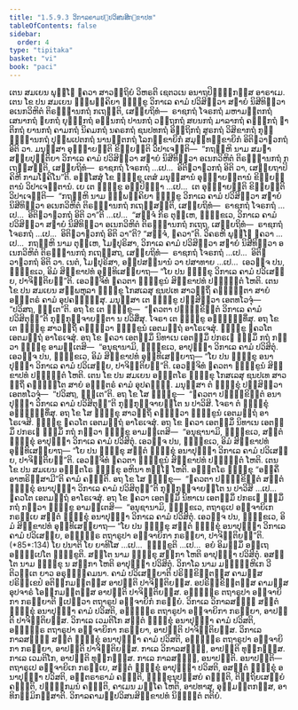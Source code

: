 ```yaml
---
title: "1.5.9.3 ວິກາລຄາມປ຺ປວິສນສິກ຺ຂາປທ"
tableOfContents: false
sidebar:
  order: 4
type: "tipitaka"
basket: "vi"
book: "paci"
---
```



<DynamicBreadcrumb />

<Division number="508" book="paci">

<Paragraph number="1498" book="paci">
ເຕນ ສມເຍນ ພຸທ຺ໂຘ ຠຄວາ ສາວຕ຺ຖິຍໍ ວິຫຣຕິ ເຊຕວເນ ອນາຖປິຓ຺ຑິກສ຺ສ ອາຣາເມ. ເຕນ ໂຂ ປນ ສມເຍນ ຉພ຺ພຄ຺ຄິຍາ ຠິກ຺ຂູ ວິກາເລ ຄາມໍ ປວິສິຕ຺ວາ ສຠາຍໍ ນິສີທິຕ຺ວາ ອເນກວິຫິຕໍ ຕິຣຈ຺ຉານກຖໍ ກເຖນ຺ຕິ, ເສຍ຺ຍຖິທໍ—  ຣາຊກຖໍ ໂຈຣກຖໍ ມຫາມຕ຺ຕກຖໍ ເສນາກຖໍ ຠຍກຖໍ ຍຸທ຺ຘກຖໍ ອນ຺ນກຖໍ ປານກຖໍ ວຕ຺ຖກຖໍ ສຍນກຖໍ ມາລາກຖໍ ຄນ຺ຘກຖໍ ຎາຕິກຖໍ ຍານກຖໍ ຄາມກຖໍ ນິຄມກຖໍ ນຄຣກຖໍ ຊນປທກຖໍ ອິຕ຺ຖິກຖໍ ສູຣກຖໍ ວິສິຂາກຖໍ ກຸມ຺ຠຏ຺ຐານກຖໍ ປຸພ຺ພເປຕກຖໍ ນານຕ຺ຕກຖໍ ໂລກກ຺ຂາຍິກໍ ສມຸທ຺ທກ຺ຂາຍິກໍ ອິຕິຠວາຠວກຖໍ ອິຕິ ວາ. ມນຸສ຺ສາ ອຸຊ຺ຌາຍນ຺ຕິ ຂິຍ຺ຍນ຺ຕິ ວິປາເຈນ຺ຕິ—  “ກຖຎ຺ຫິ ນາມ ສມຓາ ສກ຺ຍປຸຕ຺ຕິຍາ ວິກາເລ ຄາມໍ ປວິສິຕ຺ວາ ສຠາຍໍ ນິສີທິຕ຺ວາ ອເນກວິຫິຕໍ ຕິຣຈ຺ຉານກຖໍ ກເຖສ຺ສນ຺ຕິ, ເສຍ຺ຍຖິທໍ—  ຣາຊກຖໍ ໂຈຣກຖໍ …ເປ…  ອິຕິຠວາຠວກຖໍ ອິຕິ ວາ, ເສຍ຺ຍຖາປິ ຄິຫີ ກາມໂຠຄິໂນ”ຕິ.
</Paragraph>

<Paragraph number="1499" book="paci">
ອສ຺ໂສສຸໍ ໂຂ ຠິກ຺ຂູ ເຕສໍ ມນຸສ຺ສານໍ ອຸຊ຺ຌາຍນ຺ຕານໍ ຂິຍ຺ຍນ຺ຕານໍ ວິປາເຈນ຺ຕານໍ. ເຍ ເຕ ຠິກ຺ຂູ ອປ຺ປິຈ຺ຉາ …ເປ…  ເຕ ອຸຊ຺ຌາຍນ຺ຕິ ຂິຍ຺ຍນ຺ຕິ ວິປາເຈນ຺ຕິ—  “ກຖຎ຺ຫິ ນາມ ຉພ຺ພຄ຺ຄິຍາ ຠິກ຺ຂູ ວິກາເລ ຄາມໍ ປວິສິຕ຺ວາ ສຠາຍໍ ນິສີທິຕ຺ວາ ອເນກວິຫິຕໍ ຕິຣຈ຺ຉານກຖໍ ກເຖສ຺ສນ຺ຕິ, ເສຍ຺ຍຖິທໍ—  ຣາຊກຖໍ ໂຈຣກຖໍ …ເປ…  ອິຕິຠວາຠວກຖໍ ອິຕິ ວາ”ຕິ …ເປ…  “ສຈ຺ຈໍ ກິຣ ຕຸມ຺ເຫ, ຠິກ຺ຂເວ, ວິກາເລ ຄາມໍ ປວິສິຕ຺ວາ ສຠາຍໍ ນິສີທິຕ຺ວາ ອເນກວິຫິຕໍ ຕິຣຈ຺ຉານກຖໍ ກເຖຖ, ເສຍ຺ຍຖິທໍ—  ຣາຊກຖໍ ໂຈຣກຖໍ …ເປ…  ອິຕິຠວາຠວກຖໍ ອິຕິ ວາ”ຕິ? “ສຈ຺ຈໍ, ຠຄວາ”ຕິ. ວິຄຣຫິ ພຸທ຺ໂຘ ຠຄວາ …ເປ…  ກຖຎ຺ຫິ ນາມ ຕຸມ຺ເຫ, ໂມຆປຸຣິສາ, ວິກາເລ ຄາມໍ ປວິສິຕ຺ວາ ສຠາຍໍ ນິສີທິຕ຺ວາ ອເນກວິຫິຕໍ ຕິຣຈ຺ຉານກຖໍ ກເຖສ຺ສຖ, ເສຍ຺ຍຖິທໍ—  ຣາຊກຖໍ ໂຈຣກຖໍ …ເປ…  ອິຕິຠວາຠວກຖໍ ອິຕິ ວາ. ເນຕໍ, ໂມຆປຸຣິສາ, ອປ຺ປສນ຺ນານໍ ວາ ປສາທາຍ …ເປ…  ເອວຎ຺ຈ ປນ, ຠິກ຺ຂເວ, ອິມໍ ສິກ຺ຂາປທໍ ອຸທ຺ທິເສຍ຺ຍາຖ—
</Paragraph>

<Paragraph number="1500" book="paci">
<Emphasis>“ໂຍ ປນ ຠິກ຺ຂຸ ວິກາເລ ຄາມໍ ປວິເສຍ຺ຍ, ປາຈິຕ຺ຕິຍນ຺”</Emphasis>ຕິ.
</Paragraph>

<Paragraph number="1501" book="paci">
ເອວຎ຺ຈິທໍ ຠຄວຕາ ຠິກ຺ຂູນໍ ສິກ຺ຂາປທໍ ປຎ຺ຎຕ຺ຕໍ ໂຫຕິ.
</Paragraph>

</Division>
<Division number="509" book="paci">

<Paragraph number="1502" book="paci">
ເຕນ ໂຂ ປນ ສມເຍນ ສມ຺ພຫຸລາ ຠິກ຺ຂູ ໂກສເລສຸ ຊນປເທ ສາວຕ຺ຖິໍ ຄຈ຺ຉນ຺ຕາ ສາຍໍ ອຎ຺ຎຕຣໍ ຄາມໍ ອຸປຄຈ຺ຉິໍສຸ. ມນຸສ຺ສາ ເຕ ຠິກ຺ຂູ ປສ຺ສິຕ຺ວາ ເອຕທໂວຈຸໍ—  “ປວິສຖ, ຠນ຺ເຕ”ຕິ. ອຖ ໂຂ ເຕ ຠິກ຺ຂູ—  “ຠຄວຕາ ປຏິກ຺ຂິຕ຺ຕໍ ວິກາເລ ຄາມໍ ປວິສິຕຸນ຺”ຕິ ກຸກ຺ກຸຈ຺ຈາຍນ຺ຕາ ນ ປວິສິໍສຸ. ໂຈຣາ ເຕ ຠິກ຺ຂູ ອຈ຺ຉິນ຺ທິໍສຸ. ອຖ ໂຂ ເຕ ຠິກ຺ຂູ ສາວຕ຺ຖິໍ ຄນ຺ຕ຺ວາ ຠິກ຺ຂູນໍ ເອຕມຕ຺ຖໍ ອາໂຣເຈສຸໍ. ຠິກ຺ຂູ ຠຄວໂຕ ເອຕມຕ຺ຖໍ ອາໂຣເຈສຸໍ. ອຖ ໂຂ ຠຄວາ ເອຕສ຺ມິໍ ນິທາເນ ເອຕສ຺ມິໍ ປກຣເຓ ຘມ຺ມິໍ ກຖໍ ກຕ຺ວາ ຠິກ຺ຂູ ອາມນ຺ເຕສິ—  “ອນຸຊານາມິ, ຠິກ຺ຂເວ, ອາປຸຈ຺ຉາ ວິກາເລ ຄາມໍ ປວິສິຕຸໍ. ເອວຎ຺ຈ ປນ, ຠິກ຺ຂເວ, ອິມໍ ສິກ຺ຂາປທໍ ອຸທ຺ທິເສຍ຺ຍາຖ—
</Paragraph>

<Paragraph number="1503" book="paci">
<Emphasis>“ໂຍ ປນ ຠິກ຺ຂຸ ອນາປຸຈ຺ຉາ ວິກາເລ ຄາມໍ ປວິເສຍ຺ຍ, ປາຈິຕ຺ຕິຍນ຺”</Emphasis>ຕິ.
</Paragraph>

<Paragraph number="1504" book="paci">
ເອວຎ຺ຈິທໍ ຠຄວຕາ ຠິກ຺ຂູນໍ ສິກ຺ຂາປທໍ ປຎ຺ຎຕ຺ຕໍ ໂຫຕິ.
</Paragraph>

</Division>
<Division number="510" book="paci">

<Paragraph number="1505" book="paci">
ເຕນ ໂຂ ປນ ສມເຍນ ອຎ຺ຎຕໂຣ ຠິກ຺ຂຸ ໂກສເລສຸ ຊນປເທ ສາວຕ຺ຖິໍ ຄຈ຺ຉນ຺ໂຕ ສາຍໍ ອຎ຺ຎຕຣໍ ຄາມໍ ອຸປຄຈ຺ຉິ. ມນຸສ຺ສາ ຕໍ ຠິກ຺ຂຸໍ ປສ຺ສິຕ຺ວາ ເອຕທໂວຈຸໍ—  “ປວິສຖ, ຠນ຺ເຕ”ຕິ. ອຖ ໂຂ ໂສ ຠິກ຺ຂຸ—  “ຠຄວຕາ ປຏິກ຺ຂິຕ຺ຕໍ ອນາປຸຈ຺ຉາ ວິກາເລ ຄາມໍ ປວິສິຕຸນ຺”ຕິ ກຸກ຺ກຸຈ຺ຈາຍນ຺ໂຕ ນ ປາວິສິ. ໂຈຣາ ຕໍ ຠິກ຺ຂຸໍ ອຈ຺ຉິນ຺ທິໍສຸ. ອຖ ໂຂ ໂສ ຠິກ຺ຂຸ ສາວຕ຺ຖິໍ ຄນ຺ຕ຺ວາ ຠິກ຺ຂູນໍ ເອຕມຕ຺ຖໍ ອາໂຣເຈສິ. ຠິກ຺ຂູ ຠຄວໂຕ ເອຕມຕ຺ຖໍ ອາໂຣເຈສຸໍ. ອຖ ໂຂ ຠຄວາ ເອຕສ຺ມິໍ ນິທາເນ ເອຕສ຺ມິໍ ປກຣເຓ ຘມ຺ມິໍ ກຖໍ ກຕ຺ວາ ຠິກ຺ຂູ ອາມນ຺ເຕສິ—  “ອນຸຊານາມິ, ຠິກ຺ຂເວ, ສນ຺ຕໍ ຠິກ຺ຂຸໍ ອາປຸຈ຺ຉາ ວິກາເລ ຄາມໍ ປວິສິຕຸໍ. ເອວຎ຺ຈ ປນ, ຠິກ຺ຂເວ, ອິມໍ ສິກ຺ຂາປທໍ ອຸທ຺ທິເສຍ຺ຍາຖ—
</Paragraph>

<Paragraph number="1506" book="paci">
<Emphasis>“ໂຍ ປນ ຠິກ຺ຂຸ ສນ຺ຕໍ ຠິກ຺ຂຸໍ ອນາປຸຈ຺ຉາ ວິກາເລ ຄາມໍ ປວິເສຍ຺ຍ, ປາຈິຕ຺ຕິຍນ຺”</Emphasis>ຕິ.
</Paragraph>

<Paragraph number="1507" book="paci">
ເອວຎ຺ຈິທໍ ຠຄວຕາ ຠິກ຺ຂູນໍ ສິກ຺ຂາປທໍ ປຎ຺ຎຕ຺ຕໍ ໂຫຕິ.
</Paragraph>

</Division>
<Division number="511" book="paci">

<Paragraph number="1508" book="paci">
ເຕນ ໂຂ ປນ ສມເຍນ ອຎ຺ຎຕໂຣ ຠິກ຺ຂຸ ອຫິນາ ທຏ຺ໂຐ ໂຫຕິ. ອຎ຺ຎຕໂຣ ຠິກ຺ຂຸ “ອຄ຺ຄິໍ ອາຫຣິສ຺ສາມີ”ຕິ ຄາມໍ ຄຈ຺ຉຕິ. ອຖ ໂຂ ໂສ ຠິກ຺ຂຸ—  “ຠຄວຕາ ປຏິກ຺ຂິຕ຺ຕໍ ສນ຺ຕໍ ຠິກ຺ຂຸໍ ອນາປຸຈ຺ຉາ ວິກາເລ ຄາມໍ ປວິສິຕຸນ຺”ຕິ ກຸກ຺ກຸຈ຺ຈາຍນ຺ໂຕ ນ ປາວິສິ …ເປ…  ຠຄວໂຕ ເອຕມຕ຺ຖໍ ອາໂຣເຈສຸໍ. ອຖ ໂຂ ຠຄວາ ເອຕສ຺ມິໍ ນິທາເນ ເອຕສ຺ມິໍ ປກຣເຓ ຘມ຺ມິໍ ກຖໍ ກຕ຺ວາ ຠິກ຺ຂູ ອາມນ຺ເຕສິ—  “ອນຸຊານາມິ, ຠິກ຺ຂເວ, ຕຖາຣູເປ ອຈ຺ຈາຍິເກ ກຣຓີເຍ ສນ຺ຕໍ ຠິກ຺ຂຸໍ ອນາປຸຈ຺ຉາ ວິກາເລ ຄາມໍ ປວິສິຕຸໍ. ເອວຎ຺ຈ ປນ, ຠິກ຺ຂເວ, ອິມໍ ສິກ຺ຂາປທໍ ອຸທ຺ທິເສຍ຺ຍາຖ—
</Paragraph>

</Division>
<Division number="512" book="paci">

<Paragraph number="1509" book="paci">
<Emphasis>“ໂຍ ປນ ຠິກ຺ຂຸ ສນ຺ຕໍ ຠິກ຺ຂຸໍ ອນາປຸຈ຺ຉາ ວິກາເລ ຄາມໍ ປວິເສຍ຺ຍ, ອຎ຺ຎຕ຺ຣ ຕຖາຣູປາ ອຈ຺ຈາຍິກາ ກຣຓີຍາ, ປາຈິຕ຺ຕິຍນ຺”</Emphasis>ຕິ. (*85*:<Emphasis>134</Emphasis>)
</Paragraph>

</Division>
<Division number="513" book="paci">

<Paragraph number="1510" book="paci">
<Emphasis>ໂຍ ປນາ</Emphasis>ຕິ ໂຍ ຍາທິໂສ …ເປ…  <Emphasis>ຠິກ຺ຂູ</Emphasis>ຕິ …ເປ…  ອຍໍ ອິມສ຺ມິໍ ອຕ຺ເຖ ອຘິປ຺ເປໂຕ ຠິກ຺ຂູຕິ.
</Paragraph>

<Paragraph number="1511" book="paci">
<Emphasis>ສນ຺ໂຕ</Emphasis> ນາມ ຠິກ຺ຂຸ ສກ຺ກາ ໂຫຕິ ອາປຸຈ຺ຉາ ປວິສິຕຸໍ.
</Paragraph>

<Paragraph number="1512" book="paci">
<Emphasis>ອສນ຺ໂຕ</Emphasis> ນາມ ຠິກ຺ຂຸ ນ ສກ຺ກາ ໂຫຕິ ອາປຸຈ຺ຉາ ປວິສິຕຸໍ.
</Paragraph>

<Paragraph number="1513" book="paci">
<Emphasis>ວິກາໂລ</Emphasis> ນາມ ມຊ຺ຌນ຺ຫິເກ ວີຕິວຕ຺ເຕ ຍາວ ອຣຸຓຸຄ຺ຄມນາ.
</Paragraph>

<Paragraph number="1514" book="paci">
<Emphasis>ຄາມໍ ປວິເສຍ຺ຍາ</Emphasis>ຕິ ປຣິກ຺ຂິຕ຺ຕສ຺ສ ຄາມສ຺ສ ປຣິກ຺ເຂປໍ ອຕິກ຺ກມນ຺ຕສ຺ສ ອາປຕ຺ຕິ ປາຈິຕ຺ຕິຍສ຺ສ. ອປຣິກ຺ຂິຕ຺ຕສ຺ສ ຄາມສ຺ສ ອຸປຈາຣໍ ໂອກ຺ກມນ຺ຕສ຺ສ ອາປຕ຺ຕິ ປາຈິຕ຺ຕິຍສ຺ສ.
</Paragraph>

<Paragraph number="1515" book="paci">
<Emphasis>ອຎ຺ຎຕ຺ຣ ຕຖາຣູປາ ອຈ຺ຈາຍິກາ ກຣຓີຍາ</Emphasis>ຕິ ຐເປຕ຺ວາ ຕຖາຣູປໍ ອຈ຺ຈາຍິກໍ ກຣຓີຍໍ.
</Paragraph>

</Division>
<Division number="514" book="paci">

<Paragraph number="1516" book="paci">
ວິກາເລ ວິກາລສຎ຺ຎີ ສນ຺ຕໍ ຠິກ຺ຂຸໍ ອນາປຸຈ຺ຉາ ຄາມໍ ປວິສຕິ, ອຎ຺ຎຕ຺ຣ ຕຖາຣູປາ ອຈ຺ຈາຍິກາ ກຣຓີຍາ, ອາປຕ຺ຕິ ປາຈິຕ຺ຕິຍສ຺ສ. ວິກາເລ ເວມຕິໂກ ສນ຺ຕໍ ຠິກ຺ຂຸໍ ອນາປຸຈ຺ຉາ ຄາມໍ ປວິສຕິ, ອຎ຺ຎຕ຺ຣ ຕຖາຣູປາ ອຈ຺ຈາຍິກາ ກຣຓີຍາ, ອາປຕ຺ຕິ ປາຈິຕ຺ຕິຍສ຺ສ. ວິກາເລ ກາລສຎ຺ຎີ ສນ຺ຕໍ ຠິກ຺ຂຸໍ ອນາປຸຈ຺ຉາ ຄາມໍ ປວິສຕິ, ອຎ຺ຎຕ຺ຣ ຕຖາຣູປາ ອຈ຺ຈາຍິກາ ກຣຓີຍາ, ອາປຕ຺ຕິ ປາຈິຕ຺ຕິຍສ຺ສ.
</Paragraph>

<Paragraph number="1517" book="paci">
ກາເລ ວິກາລສຎ຺ຎີ, ອາປຕ຺ຕິ ທຸກ຺ກຏສ຺ສ. ກາເລ ເວມຕິໂກ, ອາປຕ຺ຕິ ທຸກ຺ກຏສ຺ສ. ກາເລ ກາລສຎ຺ຎີ, ອນາປຕ຺ຕິ.
</Paragraph>

</Division>
<Division number="515" book="paci">

<Paragraph number="1518" book="paci">
ອນາປຕ຺ຕິ—  ຕຖາຣູເປ ອຈ຺ຈາຍິເກ ກຣຓີເຍ, ສນ຺ຕໍ ຠິກ຺ຂຸໍ ອາປຸຈ຺ຉາ ປວິສຕິ, ອສນ຺ຕໍ ຠິກ຺ຂຸໍ ອນາປຸຈ຺ຉາ ປວິສຕິ, ອນ຺ຕຣາຣາມໍ ຄຈ຺ຉຕິ, ຠິກ຺ຂຸນຸປສ຺ສຍໍ ຄຈ຺ຉຕິ, ຕິຕ຺ຖິຍເສຍ຺ຍໍ ຄຈ຺ຉຕິ, ປຏິກ຺ກມນໍ ຄຈ຺ຉຕິ, ຄາເມນ ມຄ຺ໂຄ ໂຫຕິ, ອາປທາສຸ, ອຸມ຺ມຕ຺ຕກສ຺ສ, ອາທິກມ຺ມິກສ຺ສາຕິ.

</Paragraph>
</Division>

<Paragraph number="1519" type="center" book="paci">
ວິກາລຄາມປ຺ປວິສນສິກ຺ຂາປທໍ ນິຏ຺ຐິຕໍ ຕຕິຍໍ.
</Paragraph>